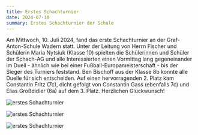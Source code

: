 ```yaml
---
title: Erstes Schachturnier
date: 2024-07-10
summary: Erstes Schachturnier der Schule
---
```


Am Mittwoch, 10. Juli 2024, fand das erste Schachturnier an der Graf-Anton-Schule Wadern statt. Unter der Leitung von Herrn Fischer und Schülerin Maria Nytsiuk (Klasse 10) spielten die Schülerinnen und Schüler der Schach-AG und alle Interessierten einen Vormittag lang gegeneinander im Duell - ähnlich wie bei einer Fußball-Europameisterschaft - bis der Sieger des Turniers feststand. Ben Bischoff aus der Klasse 8b konnte alle Duelle für sich entscheiden. Auf einen hervorragenden 2. Platz kam Constantin Fritz (7c), dicht gefolgt von Constantin Gass (ebenfalls 7c) und Elias Großdidier (6a) auf dem 3. Platz. Herzlichen Glückwunsch!

![erstes Schachturnier](erstes-schachturnier-1.jpg)

![erstes Schachturnier](erstes-schachturnier-2.jpg)

![erstes Schachturnier](erstes-schachturnier-3.jpg)